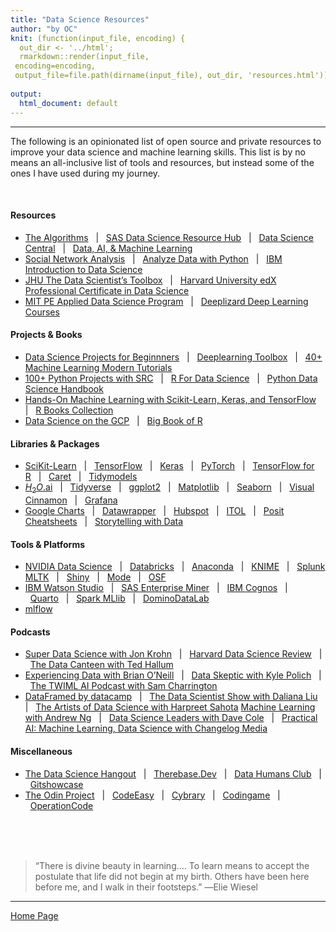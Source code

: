 ```yaml
---
title: "Data Science Resources"
author: "by OC"
knit: (function(input_file, encoding) {
  out_dir <- '../html';
  rmarkdown::render(input_file,
 encoding=encoding,
 output_file=file.path(dirname(input_file), out_dir, 'resources.html'))})
 
output:
  html_document: default
---
```

---

The following is an opinionated list of open source and private resources to improve your data science and machine learning skills. This list is by no means an all-inclusive list of tools and resources, but instead some of the ones I have used during my journey.

<br/>

#### Resources

-   [The Algorithms](https://the-algorithms.com)&nbsp;&nbsp; | &nbsp;&nbsp;[SAS Data Science Resource Hub](https://www.sas.com/en_us/training/academy-data-science/data-science-resources.html#data-scientist-learning-journey)&nbsp;&nbsp; | &nbsp;&nbsp;[Data Science Central](https://www.datasciencecentral.com/category/technical-topics/data-science/)&nbsp;&nbsp; | &nbsp;&nbsp;[Data, AI, & Machine Learning](https://sloanreview.mit.edu/topic/data-ai-machine-learning/)
-   [Social Network Analysis](https://www.kdnuggets.com/2015/06/top-30-social-network-analysis-visualization-tools.html)&nbsp;&nbsp; | &nbsp;&nbsp;[Analyze Data with Python](https://www.codecademy.com/learn/paths/analyze-data-with-python)&nbsp;&nbsp; | &nbsp;&nbsp;[IBM Introduction to Data Science](https://www.edx.org/course/intro-to-data-science?index=product&search_index=product&webview=false&campaign=Introduction+to+Data+Science&source=edX&product_category=course&placement_url=https%3A%2F%2Fwww.edx.org%2Flearn%2Fdata-analysis)
-   [JHU The Data Scientist's Toolbox](https://www.coursera.org/learn/data-scientists-tools)&nbsp;&nbsp; | &nbsp;&nbsp;[Harvard University edX Professional Certificate in Data Science](https://www.edx.org/professional-certificate/harvardx-data-science?index=product&search_index=product&webview=false&campaign=Data++Science&source=edX&product_category=professional-certificate&placement_url=https%3A%2F%2Fwww.edx.org%2Flearn%2Fdata-analysis)
-   [MIT PE Applied Data Science Program](https://professional-education-gl.mit.edu/mit-applied-data-science-course?&utm_source=google&utm_medium=search&utm_campaign=ADSB_Int_Search_Program_Broad_US-E_NewLP&adgroup_id=152133034790&campaign_id=20012657719&Keyword=data%20scientist%20program&placement=&utm_content=655818703904&utm_target=kwd-57785127948&gclid=CjwKCAjwscGjBhAXEiwAswQqNFgWeE1nquYWCBJV8r_WHNmkgvqUGVqmjMcVyufULcz24lIdp3U37xoC6gIQAvD_BwE)&nbsp;&nbsp; | &nbsp;&nbsp;[Deeplizard Deep Learning Courses](https://deeplizard.com)  

#### Projects & Books

-   [Data Science Projects for Beginnners](https://data-flair.training/blogs/data-science-projects-code/)&nbsp;&nbsp; | &nbsp;&nbsp;[Deeplearning Toolbox](https://www.mathworks.com/help/deeplearning/examples.html?s_tid=ans_recom_nba-get)&nbsp;&nbsp; | &nbsp;&nbsp;[40+ Machine Learning Modern Tutorials](https://www.datasciencecentral.com/40-tutorials-covering-all-aspects-of-machine-learning/)
-   [100+ Python Projects with SRC](https://thecleverprogrammer.com/2021/01/14/python-projects-with-source-code/)&nbsp;&nbsp; | &nbsp;&nbsp;[R For Data Science](https://r4ds.had.co.nz)&nbsp;&nbsp; | &nbsp;&nbsp;[Python Data Science Handbook](https://www.oreilly.com/library/view/python-data-science/9781491912126/)
-   [Hands-On Machine Learning with Scikit-Learn, Keras, and TensorFlow](https://www.oreilly.com/library/view/hands-on-machine-learning/9781492032632/)&nbsp;&nbsp; | &nbsp;&nbsp;[R Books Collection](https://www.rstudio.com/resources/books/)
-   [Data Science on the GCP](https://www.oreilly.com/library/view/data-science-on/9781491974551/)&nbsp;&nbsp; | &nbsp;&nbsp;[Big Book of R](https://www.bigbookofr.com)  

#### Libraries & Packages

-   [SciKit-Learn](https://scikit-learn.org/stable/)&nbsp;&nbsp; | &nbsp;&nbsp;[TensorFlow](https://www.tensorflow.org)&nbsp;&nbsp; | &nbsp;&nbsp;[Keras](https://keras.io/examples/)&nbsp;&nbsp; | &nbsp;&nbsp;[PyTorch](https://pytorch.org)&nbsp;&nbsp; | &nbsp;&nbsp;[TensorFlow for R](https://tensorflow.rstudio.com/?_gl=1*mehmyf*_ga*MTMyMDE5NzEyMi4xNjg1MDMwNzUx*_ga_2C0WZ1JHG0*MTY4NTE1Njk4My40LjEuMTY4NTE1NzMyMy4wLjAuMA..)&nbsp;&nbsp; | &nbsp;&nbsp;[Caret](https://topepo.github.io/caret/)&nbsp;&nbsp; | &nbsp;&nbsp;[Tidymodels](https://www.tidymodels.org)
-   [$H_2O$.ai](https://docs.h2o.ai/h2o/latest-stable/h2o-docs/faq/r.html)&nbsp;&nbsp; | &nbsp;&nbsp;[Tidyverse](https://www.tidyverse.org)&nbsp;&nbsp; | &nbsp;&nbsp;[ggplot2](https://exts.ggplot2.tidyverse.org/gallery/)&nbsp;&nbsp; | &nbsp;&nbsp;[Matplotlib](https://matplotlib.org/stable/index.html)&nbsp;&nbsp; | &nbsp;&nbsp;[Seaborn](https://jakevdp.github.io/PythonDataScienceHandbook/04.14-visualization-with-seaborn.html)&nbsp;&nbsp; | &nbsp;&nbsp;[Visual Cinnamon](https://www.visualcinnamon.com/portfolio/)&nbsp;&nbsp; | &nbsp;&nbsp;[Grafana](https://grafana.com/grafana/)
-   [Google Charts](https://developers.google.com/chart/interactive/docs/gallery)&nbsp;&nbsp; | &nbsp;&nbsp;[Datawrapper](https://www.datawrapper.de)&nbsp;&nbsp; | &nbsp;&nbsp;[Hubspot](https://www.hubspot.com/resources/tool?hubs_content=blog.hubspot.com%2Fmarketing%2Fcolor-combination-data-visualization&hubs_content-cta=null&hubs_post=blog.hubspot.com%2Fmarketing%2Fcolor-combination-data-visualization&hubs_post-cta=null&_ga=2.148478773.327330868.1685158662-882422425.1685158662)&nbsp;&nbsp; | &nbsp;&nbsp;[ITOL](https://itol.embl.de/index.shtml)&nbsp;&nbsp; | &nbsp;&nbsp;[Posit Cheatsheets](https://posit.co/resources/cheatsheets/)&nbsp;&nbsp; | &nbsp;&nbsp;[Storytelling with Data](https://www.storytellingwithdata.com)  

#### Tools & Platforms

-   [NVIDIA Data Science](https://www.nvidia.com/en-us/deep-learning-ai/software/rapids/)&nbsp;&nbsp; | &nbsp;&nbsp;[Databricks](https://www.databricks.com)&nbsp;&nbsp; | &nbsp;&nbsp;[Anaconda](https://www.anaconda.com/why-anaconda)&nbsp;&nbsp; | &nbsp;&nbsp;[KNIME](https://www.knime.com/knime-analytics-platform)&nbsp;&nbsp; | &nbsp;&nbsp;[Splunk MLTK](https://splunkbase.splunk.com/app/2890)&nbsp;&nbsp; | &nbsp;&nbsp;[Shiny](https://shiny.posit.co/?_gl=1*ndp1ah*_ga*MTMyMDE5NzEyMi4xNjg1MDMwNzUx*_ga_2C0WZ1JHG0*MTY4NTE1Njk4My40LjEuMTY4NTE1NzMxNi4wLjAuMA..)&nbsp;&nbsp; | &nbsp;&nbsp;[Mode](https://mode.com/platform/)&nbsp;&nbsp; | &nbsp;&nbsp;[OSF](https://osf.io)
-   [IBM Watson Studio](https://www.ibm.com/cloud/watson-studio)&nbsp;&nbsp; | &nbsp;&nbsp;[SAS Enterprise Miner](https://www.sas.com/en_us/software/enterprise-miner.html)&nbsp;&nbsp; | &nbsp;&nbsp;[IBM Cognos](https://www.ibm.com/products/cognos-analytics)&nbsp;&nbsp; | &nbsp;&nbsp;[Quarto](https://quarto.org)&nbsp;&nbsp; | &nbsp;&nbsp;[Spark MLlib](https://spark.apache.org)&nbsp;&nbsp; | &nbsp;&nbsp;[DominoDataLab](https://www.dominodatalab.com/solutions/data-scientists/)
-   [mlflow](https://mlflow.org)

#### Podcasts

-   [Super Data Science with Jon Krohn](https://podcasts.apple.com/us/podcast/super-data-science/id1163599059)&nbsp;&nbsp; | &nbsp;&nbsp;[Harvard Data Science Review](https://podcasts.apple.com/us/podcast/harvard-data-science-review-podcast/id1558728983)&nbsp;&nbsp; | &nbsp;&nbsp;[The Data Canteen with Ted Hallum](https://podcasts.apple.com/us/podcast/the-data-canteen/id1551751086)
-   [Experiencing Data with Brian O'Neill](https://podcasts.apple.com/us/podcast/experiencing-data-with-brian-t-oneill/id1444887095)&nbsp;&nbsp; | &nbsp;&nbsp;[Data Skeptic with Kyle Polich](https://podcasts.apple.com/us/podcast/data-skeptic/id890348705)&nbsp;&nbsp; | &nbsp;&nbsp;[The TWIML AI Podcast with Sam Charrington](https://podcasts.apple.com/us/podcast/the-twiml-ai-podcast-formerly-this-week-in-machine/id1116303051)
-   [DataFramed by datacamp](https://podcasts.apple.com/us/podcast/dataframed/id1336150688)&nbsp;&nbsp; | &nbsp;&nbsp;[The Data Scientist Show with Daliana Liu](https://podcasts.apple.com/us/podcast/the-data-scientist-show/id1584430381)&nbsp;&nbsp; | &nbsp;&nbsp;[The Artists of Data Science with Harpreet Sahota](https://podcasts.apple.com/us/podcast/the-artists-of-data-science/id1506968775)
[Machine Learning with Andrew Ng](https://podcasts.apple.com/us/podcast/machine-learning/id384233048)&nbsp;&nbsp; | &nbsp;&nbsp;[Data Science Leaders with Dave Cole](https://podcasts.apple.com/us/podcast/data-science-leaders/id1564587119)&nbsp;&nbsp; | &nbsp;&nbsp;[Practical AI: Machine Learning, Data Science with Changelog Media](https://podcasts.apple.com/us/podcast/practical-ai-machine-learning-data-science/id1406537385)  

#### Miscellaneous

-   [The Data Science Hangout](https://posit.co/data-science-hangout/)&nbsp;&nbsp; | &nbsp;&nbsp;[Therebase.Dev](https://www.therebase.dev)&nbsp;&nbsp; | &nbsp;&nbsp;[Data Humans Club](https://www.datahumans.club)&nbsp;&nbsp; | &nbsp;&nbsp;[Gitshowcase](https://www.gitshowcase.com/)
-   [The Odin Project](https://www.theodinproject.com/home)&nbsp;&nbsp; | &nbsp;&nbsp;[CodeEasy](https://codeeasy.io)&nbsp;&nbsp; | &nbsp;&nbsp;[Cybrary](https://www.cybrary.it/catalog/refined/)&nbsp;&nbsp; | &nbsp;&nbsp;[Codingame](https://www.codingame.com/start)&nbsp;&nbsp; | &nbsp;&nbsp;[OperationCode](https://operationcode.org/code_schools)  

<br/><br/><br/>

>\“There is divine beauty in learning…. To learn means to accept the postulate that life did not begin at my birth. Others have been here before me, and I walk in their footsteps.\” \―Elie Wiesel



---
[Home Page](../index.html)
